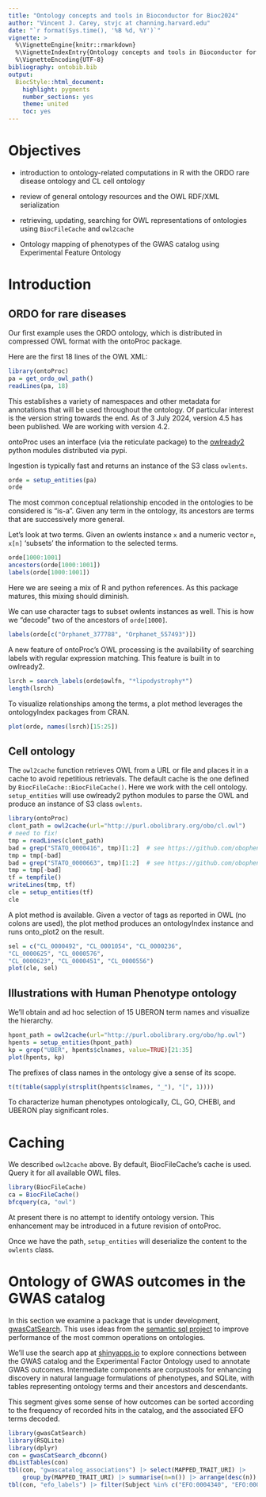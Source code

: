 ```yaml
---
title: "Ontology concepts and tools in Bioconductor for Bioc2024"
author: "Vincent J. Carey, stvjc at channing.harvard.edu"
date: "`r format(Sys.time(), '%B %d, %Y')`"
vignette: >
  %\VignetteEngine{knitr::rmarkdown}
  %\VignetteIndexEntry{Ontology concepts and tools in Bioconductor for Bioc2024}
  %\VignetteEncoding{UTF-8}
bibliography: ontobib.bib
output:
  BiocStyle::html_document:
    highlight: pygments
    number_sections: yes
    theme: united
    toc: yes
---
```


# Objectives

- introduction to ontology-related computations in R with the ORDO rare disease ontology and CL cell ontology

- review of general ontology resources and the OWL RDF/XML serialization

- retrieving, updating, searching for OWL representations of ontologies using `BiocFileCache` and `owl2cache`

- Ontology mapping of phenotypes of the GWAS catalog using
Experimental Feature Ontology

# Introduction

## ORDO for rare diseases

Our first example uses the ORDO ontology, which is distributed
in compressed OWL format
with the ontoProc package.

Here are the first 18 lines of the OWL XML:
```r
library(ontoProc)
pa = get_ordo_owl_path()
readLines(pa, 18)
```
This establishes a variety of namespaces and other
metadata for annotations
that will be used throughout the ontology.  Of particular
interest is the version string towards the end.  As of
3 July 2024, version 4.5 has been published.  We
are working with version 4.2.

ontoProc uses an interface (via the reticulate package)
to the 
[owlready2](https://owlready2.readthedocs.io/en/v0.42/) python modules
distributed via pypi.

Ingestion is typically fast and returns an instance of 
the S3 class `owlents`.
```r
orde = setup_entities(pa)
orde
```

The most common conceptual relationship encoded in the
ontologies to be considered is "is-a".  Given any
term in the ontology, its ancestors are terms
that are successively more general.

Let's look at two terms.  Given an owlents instance
`x` and a numeric vector `n`, `x[n]` 'subsets' the
information to the selected terms.
```r
orde[1000:1001]
ancestors(orde[1000:1001])
labels(orde[1000:1001])
```
Here we are seeing a mix of R and python references.
As this package matures, this mixing should diminish.

We can use character tags to subset owlents
instances as well.  This is how we "decode" two
of the ancestors of `orde[1000]`.

```r
labels(orde[c("Orphanet_377788", "Orphanet_557493")])
```

A new feature of ontoProc's OWL processing is the
availability of searching labels with regular expression
matching.  This feature is built in to owlready2.

```r
lsrch = search_labels(orde$owlfn, "*lipodystrophy*")
length(lsrch)
```
To visualize relationships among the terms,
a plot method leverages the ontologyIndex
packages from CRAN.

```r
plot(orde, names(lsrch)[15:25])
```

## Cell ontology

The `owl2cache` function retrieves OWL from a URL or file
and places it in a cache to avoid repetitious retrievals.  The
default cache is the one defined by `BiocFileCache::BiocFileCache()`.
Here we work with the cell ontology.  `setup_entities` will use
owlready2 python modules to parse the OWL and produce an
instance of S3 class `owlents`.

```r
library(ontoProc)
clont_path = owl2cache(url="http://purl.obolibrary.org/obo/cl.owl")
# need to fix!
tmp = readLines(clont_path)
bad = grep("STATO_0000416", tmp)[1:2]  # see https://github.com/obophenotype/cell-ontology/issues/3237
tmp = tmp[-bad]
bad = grep("STATO_0000663", tmp)[1:2]  # see https://github.com/obophenotype/cell-ontology/issues/3237
tmp = tmp[-bad]
tf = tempfile()
writeLines(tmp, tf)
cle = setup_entities(tf)
cle
```

A plot method is available.  Given a vector of tags
as reported in OWL (no colons are used), the plot method produces
an ontologyIndex instance and runs onto_plot2
on the result.

```r
sel = c("CL_0000492", "CL_0001054", "CL_0000236", 
"CL_0000625", "CL_0000576", 
"CL_0000623", "CL_0000451", "CL_0000556")
plot(cle, sel)
```

## Illustrations with Human Phenotype ontology

We'll obtain and ad hoc selection of
15 UBERON term names and visualize
the hierarchy.

```r
hpont_path = owl2cache(url="http://purl.obolibrary.org/obo/hp.owl")
hpents = setup_entities(hpont_path)
kp = grep("UBER", hpents$clnames, value=TRUE)[21:35]
plot(hpents, kp)
```

The prefixes of class names in the ontology
give a sense of its scope.
```r
t(t(table(sapply(strsplit(hpents$clnames, "_"), "[", 1))))
```

To characterize human phenotypes ontologically, 
CL, GO, CHEBI, and
UBERON play significant roles.

# Caching

We described `owl2cache` above.  By default, BiocFileCache's cache
is used.  Query it for all available OWL files.

```r
library(BiocFileCache)
ca = BiocFileCache()
bfcquery(ca, "owl")
```

At present there is no attempt to identify ontology version.
This enhancement may be introduced in a future revision of ontoProc.

Once we have the path, `setup_entities` will deserialize the content to the
`owlents` class.

# Ontology of GWAS outcomes in the GWAS catalog

In this section we examine a package that is under development,
[gwasCatSearch](https://github.com/ccb-hms/gwasCatSearch).  This uses
ideas from the [semantic sql project](https://github.com/INCATools/semantic-sql)
to improve performance of the most common operations on ontologies.

We'll use the search app at [shinyapps.io](https://vjcitn.shinyapps.io/gwasCatSearch)
to explore connections between the GWAS catalog and the Experimental Factor
Ontology used to annotate GWAS outcomes.  Intermediate components are
corpustools for enhancing discovery in natural language formulations of
phenotypes, and SQLite, with tables representing ontology terms and
their ancestors and descendants.

This segment gives some sense of how outcomes can be sorted
according to the frequency of recorded hits in the catalog,
and the associated EFO terms decoded.
```r
library(gwasCatSearch)
library(RSQLite)
library(dplyr)
con = gwasCatSearch_dbconn()
dbListTables(con)
tbl(con, "gwascatalog_associations") |> select(MAPPED_TRAIT_URI) |> 
    group_by(MAPPED_TRAIT_URI) |> summarise(n=n()) |> arrange(desc(n))
tbl(con, "efo_labels") |> filter(Subject %in% c("EFO:0004340", "EFO:0004612"))
```
